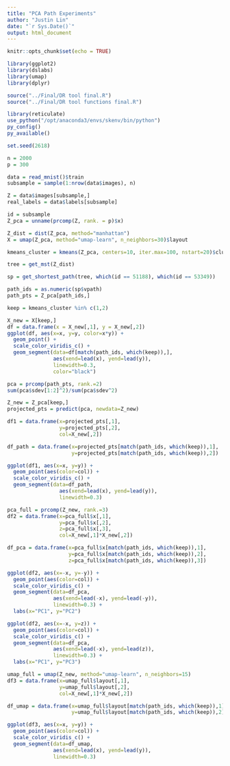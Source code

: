 ```yaml
---
title: "PCA Path Experiments"
author: "Justin Lin"
date: "`r Sys.Date()`"
output: html_document
---
```


```r
knitr::opts_chunk$set(echo = TRUE)

library(ggplot2)
library(dslabs)
library(umap)
library(dplyr)

source("../Final/DR tool final.R")
source("../Final/DR tool functions final.R")
```

```r
library(reticulate)
use_python("/opt/anaconda3/envs/skenv/bin/python")
py_config()
py_available()
```

```r
set.seed(2618)

n = 2000
p = 300

data = read_mnist()$train
subsample = sample(1:nrow(data$images), n)

Z = data$images[subsample,]
real_labels = data$labels[subsample]

id = subsample
Z_pca = unname(prcomp(Z, rank. = p)$x)

Z_dist = dist(Z_pca, method="manhattan")
X = umap(Z_pca, method="umap-learn", n_neighbors=30)$layout

kmeans_cluster = kmeans(Z_pca, centers=10, iter.max=100, nstart=20)$cluster

tree = get_mst(Z_dist)
```

```r
sp = get_shortest_path(tree, which(id == 51188), which(id == 53349))

path_ids = as.numeric(sp$vpath)
path_pts = Z_pca[path_ids,]

keep = kmeans_cluster %in% c(1,2)

X_new = X[keep,]
df = data.frame(x = X_new[,1], y = X_new[,2])
ggplot(df, aes(x=x, y=y, color=x*y)) +
  geom_point() +
  scale_color_viridis_c() +
  geom_segment(data=df[match(path_ids, which(keep)),],
               aes(xend=lead(x), yend=lead(y)),
               linewidth=0.3,
               color="black")
```

```r
pca = prcomp(path_pts, rank.=2)
sum(pca$sdev[1:2]^2)/sum(pca$sdev^2)

Z_new = Z_pca[keep,]
projected_pts = predict(pca, newdata=Z_new)

df1 = data.frame(x=projected_pts[,1],
                 y=projected_pts[,2],
                 col=X_new[,2])

df_path = data.frame(x=projected_pts[match(path_ids, which(keep)),1],
                     y=projected_pts[match(path_ids, which(keep)),2])

ggplot(df1, aes(x=x, y=y)) +
  geom_point(aes(color=col)) +
  scale_color_viridis_c() +
  geom_segment(data=df_path,
                 aes(xend=lead(x), yend=lead(y)),
                 linewidth=0.3)
```

```r
pca_full = prcomp(Z_new, rank.=3)
df2 = data.frame(x=pca_full$x[,1],
                 y=pca_full$x[,2],
                 z=pca_full$x[,3],
                 col=X_new[,1]*X_new[,2])

df_pca = data.frame(x=pca_full$x[match(path_ids, which(keep)),1],
                    y=pca_full$x[match(path_ids, which(keep)),2],
                    z=pca_full$x[match(path_ids, which(keep)),3])

ggplot(df2, aes(x=-x, y=-y)) +
  geom_point(aes(color=col)) +
  scale_color_viridis_c() +
  geom_segment(data=df_pca,
               aes(xend=lead(-x), yend=lead(-y)),
               linewidth=0.3) +
  labs(x="PC1", y="PC2")

ggplot(df2, aes(x=-x, y=z)) +
  geom_point(aes(color=col)) +
  scale_color_viridis_c() +
  geom_segment(data=df_pca,
               aes(xend=lead(-x), yend=lead(z)),
               linewidth=0.3) +
  labs(x="PC1", y="PC3")
```

```r
umap_full = umap(Z_new, method="umap-learn", n_neighbors=15)
df3 = data.frame(x=umap_full$layout[,1],
                 y=umap_full$layout[,2],
                 col=X_new[,1]*X_new[,2])

df_umap = data.frame(x=umap_full$layout[match(path_ids, which(keep)),1],
                     y=umap_full$layout[match(path_ids, which(keep)),2])

ggplot(df3, aes(x=x, y=y)) +
  geom_point(aes(color=col)) +
  scale_color_viridis_c() +
  geom_segment(data=df_umap,
               aes(xend=lead(x), yend=lead(y)),
               linewidth=0.3)
```


